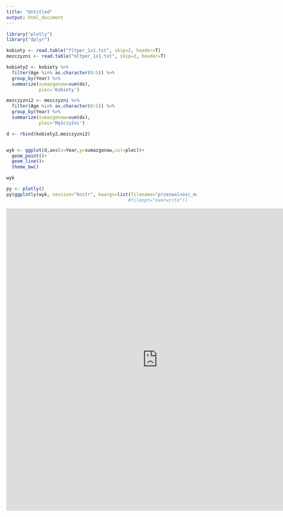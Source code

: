 ```yaml
---
title: "Untitled"
output: html_document
---
```


```r

library("plotly")
library("dplyr")

kobiety <- read.table("fltper_1x1.txt", skip=2, header=T) 
mezczyzni <- read.table("mltper_1x1.txt", skip=2, header=T) 

kobiety2 <- kobiety %>% 
  filter(Age %in% as.character(0:5)) %>%
  group_by(Year) %>% 
  summarize(sumazgonow=sum(dx),
            plec='Kobiety')

mezczyzni2 <- mezczyzni %>% 
  filter(Age %in% as.character(0:5)) %>%
  group_by(Year) %>% 
  summarize(sumazgonow=sum(dx),
            plec='Mężczyźni')

d <- rbind(kobiety2,mezczyzni2)


wyk <- ggplot(d,aes(x=Year,y=sumazgonow,col=plec))+
  geom_point()+
  geom_line()+
  theme_bw()

wyk

```


```r
py <- plotly()
py$ggplotly(wyk, session="knitr", kwargs=list(filename="przezwalnosc_marta_wiktor"))
                                             #fileopt="overwrite"))
```

<iframe scrolling='no' seamless='seamless' style='border:none'
src='https://plot.ly/~przemyslaw.biecek/63/deaths-of-children-under-5/' width='800' height='800'></iframe>

